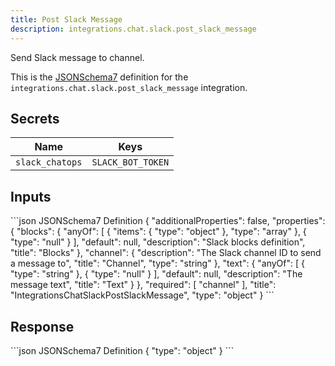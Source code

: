 ```yaml
---
title: Post Slack Message
description: integrations.chat.slack.post_slack_message
---
```


Send Slack message to channel.

This is the [JSONSchema7](https://json-schema.org/draft-07/json-schema-release-notes) definition for the `integrations.chat.slack.post_slack_message` integration.


## Secrets
| Name | Keys |
| --- | --- |
| `slack_chatops` | `SLACK_BOT_TOKEN` |

## Inputs

<CodeGroup>
```json JSONSchema7 Definition
{
    "additionalProperties": false,
    "properties": {
        "blocks": {
            "anyOf": [
                {
                    "items": {
                        "type": "object"
                    },
                    "type": "array"
                },
                {
                    "type": "null"
                }
            ],
            "default": null,
            "description": "Slack blocks definition",
            "title": "Blocks"
        },
        "channel": {
            "description": "The Slack channel ID to send a message to",
            "title": "Channel",
            "type": "string"
        },
        "text": {
            "anyOf": [
                {
                    "type": "string"
                },
                {
                    "type": "null"
                }
            ],
            "default": null,
            "description": "The message text",
            "title": "Text"
        }
    },
    "required": [
        "channel"
    ],
    "title": "IntegrationsChatSlackPostSlackMessage",
    "type": "object"
}
```

</CodeGroup>

## Response

<CodeGroup>
```json JSONSchema7 Definition
{
    "type": "object"
}
```

</CodeGroup>
